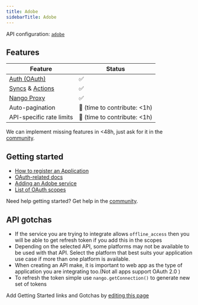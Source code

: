 ```yaml
---
title: Adobe
sidebarTitle: Adobe
---
```


API configuration: [`adobe`](https://nango.dev/providers.yaml)

## Features

| Feature                                                                          | Status                          |
| -------------------------------------------------------------------------------- | ------------------------------- |
| [Auth (OAuth)](/guides/oauth)                                                      | ✅                              |
| [Syncs](/guides/sync) & [Actions](/guides/action)                                                              | ✅                              |
| [Nango Proxy](/guides/proxy)                          | ✅   |
| Auto-pagination                     | 🚫 (time to contribute: &lt;1h) |
| API-specific rate limits | 🚫 (time to contribute: &lt;1h) |

<Tip>We can implement missing features in &lt;48h, just ask for it in the [community](https://nango.dev/slack).</Tip>
## Getting started

-   [How to register an Application](https://developer.adobe.com/developer-console/docs/guides/getting-started)
-   [OAuth-related docs](https://developer.adobe.com/developer-console/docs/guides/authentication/OAuth)
-   [Adding an Adobe service](https://developer.adobe.com/developer-console/docs/guides/services/services-add-api-oauth/)
-   [List of OAuth scopes](https://developer.adobe.com/developer-console/docs/guides/authentication/OAuth/Scopes/)

<Tip>Need help getting started? Get help in the [community](https://nango.dev/slack).</Tip>

## API gotchas

-   If the service you are trying to integrate allows `offline_access` then you will be able to get refresh token if you add this in the scopes
-   Depending on the selected API, some platforms may not be available to be used with that API. Select the platform that best suits your application use case if more than one platform is available.
-   When creating an API make, it is important to web app as the type of application you are integrating too.(Not all apps support OAuth 2.0 )
-   To refresh the token simple use `nango.getConnection()` to generate new set of tokens

<Note>Add Getting Started links and Gotchas by [editing this page](https://github.com/nangohq/nango/tree/master/docs-v2/integrations/all/adobe.mdx)</Note>
